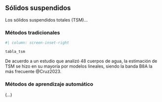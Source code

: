 ## Sólidos suspendidos

Los sólidos suspendidos totales (TSM)...

### Métodos tradicionales

```r
#| column: screen-inset-right

tabla_tsm
```

De acuerdo a un estudio que analizó 48 cuerpos de agua, la estimación de TSM se hizo en su mayoría por modelos lineales, siendo la banda B8A la más frecuente @Cruz2023.

### Métodos de aprendizaje automático

(...)

